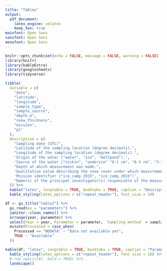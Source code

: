 ```yaml
---
title: "Tables"
output: 
  pdf_document: 
    latex_engine: xelatex
    keep_tex: true
mainfont: Open Sans
sansfont: Open Sans
monofont: Open Sans
---
```


```r
knitr::opts_chunk$set(echo = FALSE, message = FALSE, warning = FALSE)
library(knitr)
library(kableExtra)
library(googlesheets)
library(tidyverse)
```

```r
tibble(
  Variable = c(
    "date",
    "latitude",
    "longitude",
    "sample_type",
    "sample_source",
    "depth_m",
    "snow_thickness",
    "mission",
    "pi"
  ),
  Description = c(
    "Sampling date (UTC)",
    "Latitude of the sampling location (degree decimals).",
    "Longitude of the sampling location (degree decimals).",
    'Origin of the water ("water", "ice", "meltpond").',
    'Source of the water ("niskin", "underice" "0-1 cm", "0-3 cm", "3-10 cm", "rosette" ).',
    "Depth at which measurement was made.",
    'Qualitative value describing the snow cover under which measurement was made ("thin_snow", "thick_snow").',
    'Mission identifier ("ice_camp_2015", "ice_camp_2016")',
    "Name(s) of the principal investigator(s) responsible of the measured variable."
  )) %>%
  kable("latex", longtable = TRUE, booktabs = TRUE, caption = "Descriptions of the minimal variables included in each data set (i.e. in each CSV file).") %>%
  kable_styling(latex_options = c("repeat_header"), font_size = 10)

```



```r
df <- gs_title("table2") %>%
  gs_read(ws = "parameters") %>%
  janitor::clean_names() %>%
  arrange(year, parameter) %>%
  select(Year = year, Parameter = parameter, `Sampling method` = sampling, `Principal investigators` = p_i, Processed = r_script) %>% 
  mutate(Processed = case_when(
    Processed == "NODATA" ~ "Data not available yet",
    TRUE ~ "Available"
  ))

kable(df, "latex", longtable = TRUE, booktabs = TRUE, caption = "Parameters measured during the Green Edge ice camp surveys.") %>%
  kable_styling(latex_options = c("repeat_header"), font_size = 10) %>%
  # row_spec(c(0), bold = TRUE) %>%
  landscape()
```

